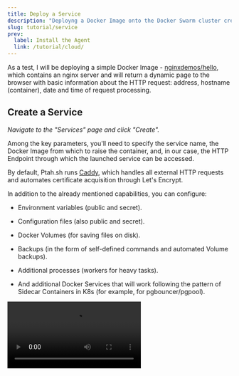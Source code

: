 ```yaml
---
title: Deploy a Service
description: "Deployng a Docker Image onto the Docker Swarm cluster created with Ptah"
slug: tutorial/service
prev:
  label: Install the Agent
  link: /tutorial/cloud/
---
```



As a test, I will be deploying a simple Docker Image - <a href="https://hub.docker.com/r/nginxdemos/hello/" rel="nofollow" target="_blank">nginxdemos/hello</a>, which contains an nginx server and will return a dynamic page to the browser with basic information about the HTTP request: address, hostname (container), date and time of request processing.

## Create a Service

_Navigate to the "Services" page and click "Create"._

Among the key parameters, you'll need to specify the service name, the Docker Image from which to raise the container, and, in our case, the HTTP Endpoint through which the launched service can be accessed.

By default, Ptah.sh runs <a href="https://caddyserver.com/" rel="nofollow" target="_blank">Caddy</a>, which handles all external HTTP requests and automates certificate acquisition through Let's Encrypt.

In addition to the already mentioned capabilities, you can configure:

- Environment variables (public and secret).

- Configuration files (also public and secret).

- Docker Volumes (for saving files on disk).

- Backups (in the form of self-defined commands and automated Volume backups).

- Additional processes (workers for heavy tasks).

- And additional Docker Services that will work following the pattern of Sidecar Containers in K8s (for example, for pgbouncer/pgpool).

<Video src="/tutorial/create-service.mp4" type="video/mp4" />

## Visit a new Service

As soon as the service deployment is complete, you can view the results in your favorite browser.

In the previous step, I specified that the service would run on `localhost` and handle all requests starting with `/nginx-demos/`. Additionally, I indicated that it should listen for requests on the HTTPS port, so Caddy will configure the corresponding endpoint.

Therefore, the full link for testing is as follows:

`https://localhost/nginx-demos/dou-demo`

After passing through the cautionary screen regarding certificate integrity (since this is localhost), the following screen should be displayed:

<img src="/tutorial/deployment-complete.png" width="600" height="480" alt="Service Demo" />

So... That's it, congratulations! You've deployed your first service using ptah.sh. :)

As you can see, we indeed bypass many configuration-related issues, thanks to the opinionated approach of the service.

